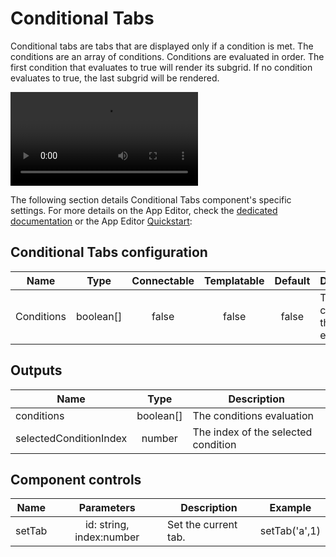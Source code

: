 
# Conditional Tabs

Conditional tabs are tabs that are displayed only if a condition is met. The conditions are an array of conditions. Conditions are evaluated in order. The first condition that evaluates to true will render its subgrid. If no condition evaluates to true, the last subgrid will be rendered.

<video
	className="border-2 rounded-xl object-cover w-full h-full dark:border-gray-800"
	autoPlay
	controls
	id="conditional-tabs-video"
	src="/videos/conditional-tabs.mp4"
	alt="Conditional tabs component"
/>
<br />

The following section details Conditional Tabs component's specific settings. For more details on the App Editor, check the [dedicated documentation](../0_app_editor/index.mdx) or the App Editor [Quickstart](../../getting_started/7_apps_quickstart/index.mdx):

<div className="grid grid-cols-2 gap-6 mb-4">
	<DocCard
		color="orange"
		title="App Editor Documentation"
		description="The app editor is a low-code builder to create custom User Interfaces with a mix of drag-and-drop and code."
		href="/docs/apps/app_editor"
	/>
	<DocCard
		color="orange"
		title="Apps Quickstart"
		description="Learn how to build your first app in a matter of minutes."
		href="/docs/getting_started/apps_quickstart"
	/>
</div>

## Conditional Tabs configuration

| Name       |   Type    | Connectable | Templatable | Default | Description                            |
| ---------- | :-------: | :---------: | :---------: | :-----: | -------------------------------------- |
| Conditions | boolean[] |    false    |    false    |  false  | The conditions that will be evaluated. |

## Outputs

| Name                   |   Type    | Description                         |
| ---------------------- | :-------: | ----------------------------------- |
| conditions             | boolean[] | The conditions evaluation           |
| selectedConditionIndex |  number   | The index of the selected condition |

## Component controls

| Name   |        Parameters        | Description          | Example       |
| ------ | :----------------------: | -------------------- | ------------- |
| setTab | id: string, index:number | Set the current tab. | setTab('a',1) |
